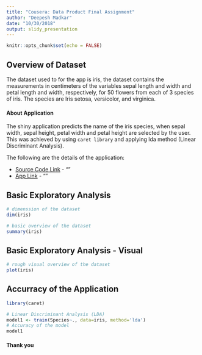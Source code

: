 ```yaml
---
title: "Cousera: Data Product Final Assignment"
author: "Deepesh Madkar"
date: "10/30/2018"
output: slidy_presentation
---
```


```r
knitr::opts_chunk$set(echo = FALSE)
```


## Overview of Dataset 
The dataset used to for the app is iris, the dataset contains the measurements in centimeters of the variables sepal length and width and petal length and width, respectively, for 50 flowers from each of 3 species of iris. The species are Iris setosa, versicolor, and virginica.

#### About Application
The shiny application predicts the name of the iris species, when sepal width, sepal height,
petal width and petal height are selected by the user. This was achieved by using `caret library` and applying lda method (Linear Discriminant Analysis).

The following are the details of the application:

- [Source Code Link](https://www.github.com/deepeshmadkar) - ""
- [App Link](https://www.github.com/deepeshmadkar) - ""



## Basic Exploratory Analysis

```r
# dimenssion of the dataset
dim(iris)

# basic overview of the dataset
summary(iris)

```

## Basic Exploratory Analysis - Visual

```r
# rough visual overview of the dataset
plot(iris)

```

## Accurracy of the Application
```r
library(caret)
```

```r
# Linear Discriminant Analysis (LDA)
model1 <- train(Species~., data=iris, method='lda')
# Accuracy of the model
model1
```
#### Thank you